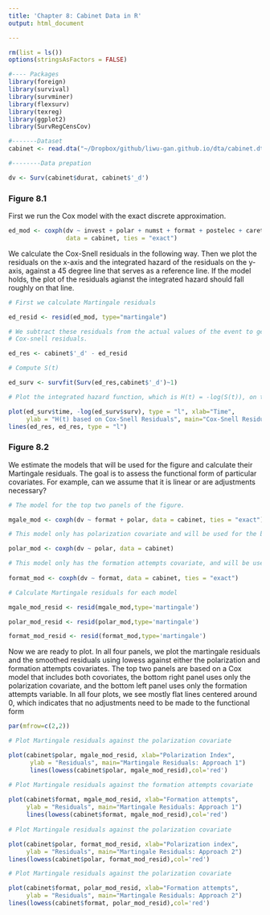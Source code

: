 ```yaml
---
title: 'Chapter 8: Cabinet Data in R'
output: html_document

---
```



```r
rm(list = ls())
options(stringsAsFactors = FALSE)
```

```r

#---- Packages 
library(foreign)
library(survival)
library(survminer)
library(flexsurv)
library(texreg)
library(ggplot2)
library(SurvRegCensCov)

```

```r

#-------Dataset
cabinet <- read.dta("~/Dropbox/github/liwu-gan.github.io/dta/cabinet.dta")

#--------Data prepation

dv <- Surv(cabinet$durat, cabinet$'_d')

```

### Figure 8.1 

First we run the Cox model with the exact discrete approximation.  
```r

ed_mod <- coxph(dv ~ invest + polar + numst + format + postelec + caretakr,
                data = cabinet, ties = "exact")

```

We calculate the Cox-Snell residuals in the following way. Then we plot the residuals on the x-axis and the integrated hazard of the residuals on the y-axis, against a 45 degree line that serves as a reference line. If the model holds, the plot of the residuals agianst the integrated hazard should fall roughly on that line.

```r
# First we calculate Martingale residuals

ed_resid <- resid(ed_mod, type="martingale")

# We subtract these residuals from the actual values of the event to get the 
# Cox-snell residuals.

ed_res <- cabinet$'_d' - ed_resid

# Compute S(t)

ed_surv <- survfit(Surv(ed_res,cabinet$'_d')~1)

# Plot the integrated hazard function, which is H(t) = -log(S(t)), on the y-axis

plot(ed_surv$time, -log(ed_surv$surv), type = "l", xlab="Time", 
     ylab = "H(t) based on Cox-Snell Residuals", main="Cox-Snell Residuals from Cabinet Data")
lines(ed_res, ed_res, type = "l")

```

### Figure 8.2 

We estimate the models that will be used for the figure and calculate their Martingale residuals. The goal is to assess the functional form of particular covariates. For example, can we assume that it is linear or are adjustments necessary?

```r

# The model for the top two panels of the figure. 

mgale_mod <- coxph(dv ~ format + polar, data = cabinet, ties = "exact")

# This model only has polarization covariate and will be used for the bottom right panel

polar_mod <- coxph(dv ~ polar, data = cabinet)

# This model only has the formation attempts covariate, and will be used for the bottom left panel.
     
format_mod <- coxph(dv ~ format, data = cabinet, ties = "exact")

# Calculate Martingale residuals for each model 

mgale_mod_resid <- resid(mgale_mod,type='martingale')

polar_mod_resid <- resid(polar_mod,type='martingale')

format_mod_resid <- resid(format_mod,type='martingale')

```

Now we are ready to plot. In all four panels, we plot the martingale residuals and the smoothed residuals using lowess against either the polarization and formation attempts covariates. The top two panels are based on a Cox model that includes both covoriates, the bottom right panel uses only the polarization covariate, and the bottom left panel uses only the formation attempts variable. In all four plots, we see mostly flat lines centered around 0, which indicates that no adjustments need to be made to the functional form 

```r
par(mfrow=c(2,2))

# Plot Martingale residuals against the polarization covariate

plot(cabinet$polar, mgale_mod_resid, xlab="Polarization Index", 
      ylab = "Residuals", main="Martingale Residuals: Approach 1")
      lines(lowess(cabinet$polar, mgale_mod_resid),col='red')

# Plot Martingale residuals against the formation attempts covariate
          
plot(cabinet$format, mgale_mod_resid, xlab="Formation attempts", 
     ylab = "Residuals", main="Martingale Residuals: Approach 1")
     lines(lowess(cabinet$format, mgale_mod_resid),col='red')
     
# Plot Martingale residuals against the polarization covariate

plot(cabinet$polar, format_mod_resid, xlab="Polarization index", 
     ylab = "Residuals", main="Martingale Residuals: Approach 2")
lines(lowess(cabinet$polar, format_mod_resid),col='red')

# Plot Martingale residuals against the polarization covariate

plot(cabinet$format, polar_mod_resid, xlab="Formation attempts", 
     ylab = "Residuals", main="Martingale Residuals: Approach 2")
lines(lowess(cabinet$format, polar_mod_resid),col='red')


```


